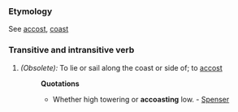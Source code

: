 ===Etymology===
See [[accost]], [[coast]]
===Transitive and intransitive verb===
#''(Obsolete):'' To lie or sail along the coast or side of; to [[accost]]
#:'''Quotations'''
#:*Whether high towering or '''accoasting''' low. - [[Spenser]]